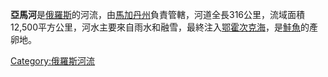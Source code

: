 '''亞馬河'''是[[俄羅斯|俄羅斯]]的河流，由[[馬加丹州|馬加丹州]]負責管轄，河道全長316公里，流域面積12,500平方公里，河水主要來自雨水和融雪，最終注入[[鄂霍次克海|鄂霍次克海]]，是[[鮭魚|鮭魚]]的產卵地。

{{Russia-geo-stub}}
[[Category:俄羅斯河流|Category:俄羅斯河流]]